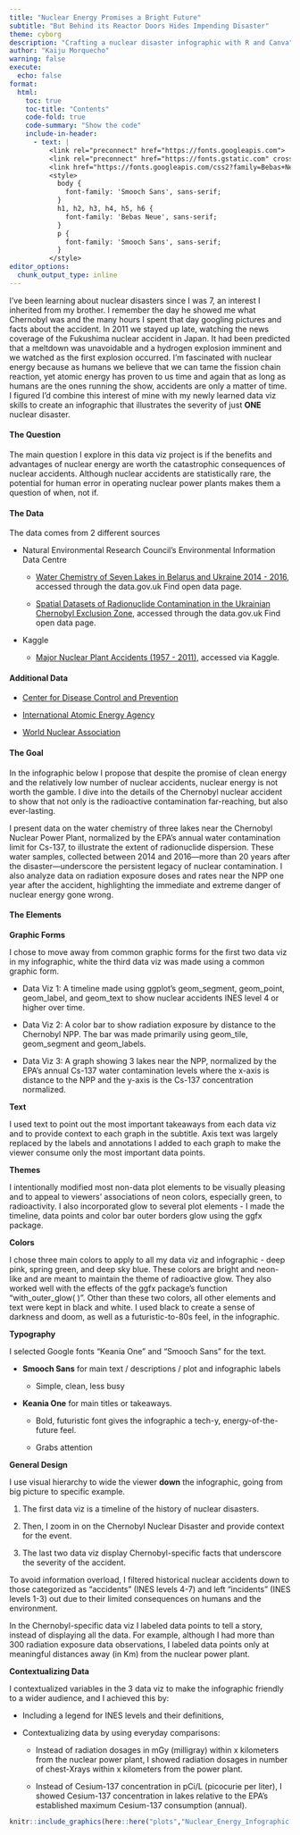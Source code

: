```yaml
---
title: "Nuclear Energy Promises a Bright Future"
subtitle: "But Behind its Reactor Doors Hides Impending Disaster"
theme: cyborg
description: "Crafting a nuclear disaster infographic with R and Canva"
author: "Kaiju Morquecho"
warning: false
execute: 
  echo: false
format:
  html:
    toc: true
    toc-title: "Contents"
    code-fold: true
    code-summary: "Show the code"
    include-in-header:
      - text: |
          <link rel="preconnect" href="https://fonts.googleapis.com">
          <link rel="preconnect" href="https://fonts.gstatic.com" crossorigin>
          <link href="https://fonts.googleapis.com/css2?family=Bebas+Neue&family=Rubik+Glitch&family=Smooch+Sans:wght@100..900&family=Sofia+Sans+Condensed:ital,wght@0,1..1000;1,1..1000&display=swap" rel="stylesheet">
          <style>
            body {
              font-family: 'Smooch Sans', sans-serif;
            }
            h1, h2, h3, h4, h5, h6 {
              font-family: 'Bebas Neue', sans-serif;
            }
            p {
              font-family: 'Smooch Sans', sans-serif;
            }
          </style>
editor_options: 
  chunk_output_type: inline
---
```


[I’ve been learning about nuclear disasters since I was 7, an interest I inherited from my brother. I remember the day he showed me what Chernobyl was and the many hours I spent that day googling pictures and facts about the accident. In 2011 we stayed up late, watching the news coverage of the Fukushima nuclear accident in Japan. It had been predicted that a meltdown was unavoidable and a hydrogen explosion imminent and we watched as the first explosion occurred. I’m fascinated with nuclear energy because as humans we believe that we can tame the fission chain reaction, yet atomic energy has proven to us time and again that as long as humans are the ones running the show, accidents are only a matter of time. I figured I'd combine this interest of mine with my newly learned data viz skills to create an infographic]{style="springgreen"} that illustrates the severity of just **ONE** nuclear disaster.

#### **The Question**

The main question I explore in this data viz project is if the benefits and advantages of nuclear energy are worth the catastrophic consequences of nuclear accidents. Although nuclear accidents are statistically rare, the potential for human error in operating nuclear power plants makes them a question of when, not if.

#### **The Data**

The data comes from 2 different sources

-   Natural Environmental Research Council's Environmental Information Data Centre

    -   [Water Chemistry of Seven Lakes in Belarus and Ukraine 2014 - 2016](https://www.data.gov.uk/dataset/ee542417-0491-4691-8982-45e58cb525bc/water-chemistry-of-seven-lakes-in-belarus-and-ukraine-2014-to-2016), accessed through the data.gov.uk Find open data page.

    -   [Spatial Datasets of Radionuclide Contamination in the Ukrainian Chernobyl Exclusion Zone](https://catalogue.ceh.ac.uk/documents/782ec845-2135-4698-8881-b38823e533bf), accessed through the data.gov.uk Find open data page.

-   Kaggle

    -   [Major Nuclear Plant Accidents (1957 - 2011)](https://www.kaggle.com/code/ahmadwaleed1/nuclear-plant-incidents-deep-analysis/notebook), accessed via Kaggle.

#### **Additional Data**

-   [Center for Disease Control and Prevention](https://wwwn.cdc.gov/TSP/ToxFAQs/ToxFAQsDetails.aspx?faqid=576&toxid=107#:~:text=EPA%20has%20set%20an%20average,will%20not%20exceed%204%20millirem.)

-   [International Atomic Energy Agency](https://www.iaea.org/resources/databases/international-nuclear-and-radiological-event-scale)

-   [World Nuclear Association](https://world-nuclear.org/information-library/safety-and-security/safety-of-plants/chernobyl-accident)

#### **The Goal**

In the infographic below I propose that despite the promise of clean energy and the relatively low number of nuclear accidents, nuclear energy is not worth the gamble. I dive into the details of the Chernobyl nuclear accident to show that not only is the radioactive contamination far-reaching, but also ever-lasting.

I present data on the water chemistry of three lakes near the Chernobyl Nuclear Power Plant, normalized by the EPA’s annual water contamination limit for Cs-137, to illustrate the extent of radionuclide dispersion. These water samples, collected between 2014 and 2016—more than 20 years after the disaster—underscore the persistent legacy of nuclear contamination. I also analyze data on radiation exposure doses and rates near the NPP one year after the accident, highlighting the immediate and extreme danger of nuclear energy gone wrong.

#### **The Elements**

**Graphic Forms**

I chose to move away from common graphic forms for the first two data viz in my infographic, white the third data viz was made using a common graphic form.

-   Data Viz 1: A timeline made using ggplot's geom_segment, geom_point, geom_label, and geom_text to show nuclear accidents INES level 4 or higher over time.

-   Data Viz 2: A color bar to show radiation exposure by distance to the Chernobyl NPP. The bar was made primarily using geom_tile, geom_segment and geom_labels.

-   Data Viz 3: A graph showing 3 lakes near the NPP, normalized by the EPA's annual Cs-137 water contamination levels where the x-axis is distance to the NPP and the y-axis is the Cs-137 concentration normalized.

**Text**

I used text to point out the most important takeaways from each data viz and to provide context to each graph in the subtitle. Axis text was largely replaced by the labels and annotations I added to each graph to make the viewer consume only the most important data points.

**Themes**

I intentionally modified most non-data plot elements to be visually pleasing and to appeal to viewers' associations of neon colors, especially green, to radioactivity. I also incorporated glow to several plot elements - I made the timeline, data points and color bar outer borders glow using the ggfx package.

**Colors**

I chose three main colors to apply to all my data viz and infographic - deep pink, spring green, and deep sky blue. These colors are bright and neon-like and are meant to maintain the theme of radioactive glow. They also worked well with the effects of the ggfx package's function "with_outer_glow( )". Other than these two colors, all other elements and text were kept in black and white. I used black to create a sense of darkness and doom, as well as a futuristic-to-80s feel, in the infographic.

**Typography**

I selected Google fonts "Keania One" and "Smooch Sans" for the text.

-   **Smooch Sans** for main text / descriptions / plot and infographic labels

    -   Simple, clean, less busy

-   **Keania One** for main titles or takeaways.

    -   Bold, futuristic font gives the infographic a tech-y, energy-of-the-future feel.

    -   Grabs attention

**General Design**

I use visual hierarchy to wide the viewer **down** the infographic, going from big picture to specific example.

1.  The first data viz is a timeline of the history of nuclear disasters.

2.  Then, I zoom in on the Chernobyl Nuclear Disaster and provide context for the event.

3.  The last two data viz display Chernobyl-specific facts that underscore the severity of the accident.

To avoid information overload, I filtered historical nuclear accidents down to those categorized as "accidents" (INES levels 4-7) and left "incidents" (INES levels 1-3) out due to their limited consequences on humans and the environment.

In the Chernobyl-specific data viz I labeled data points to tell a story, instead of displaying all the data. For example, although I had more than 300 radiation exposure data observations, I labeled data points only at meaningful distances away (in Km) from the nuclear power plant.

**Contextualizing Data**

I contextualized variables in the 3 data viz to make the infographic friendly to a wider audience, and I achieved this by:

-   Including a legend for INES levels and their definitions,

-   Contextualizing data by using everyday comparisons:

    -   Instead of radiation dosages in mGy (milligray) within x kilometers from the nuclear power plant, I showed radiation dosages in number of chest-Xrays within x kilometers from the power plant.

    -   Instead of Cesium-137 concentration in pCi/L (picocurie per liter), I showed Cesium-137 concentration in lakes relative to the EPA's established maximum Cesium-137 consumption (annual).

```r
knitr::include_graphics(here::here("plots","Nuclear_Energy_Infographic.png"))

```
